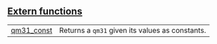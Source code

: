 
## [Extern functions](./core-qm31-extern_functions)

| | |
|:---|:---|
| [qm31_const](./core-qm31-qm31_const) | Returns a `qm31`  given its values as constants. |
